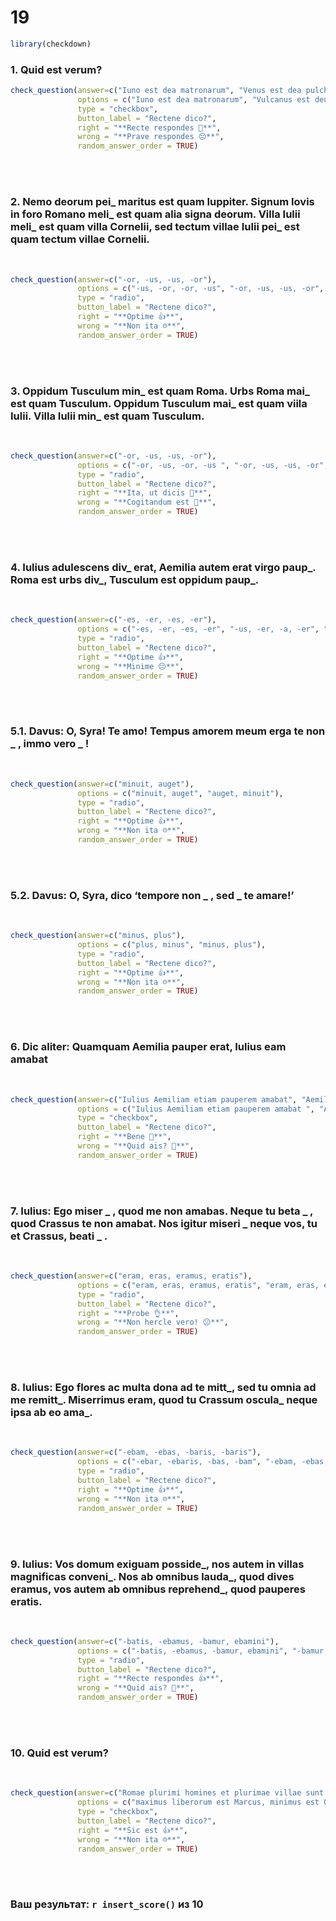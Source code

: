 # 19

```r
library(checkdown)
```


### 1. Quid est verum?

```r
check_question(answer=c("Iuno est dea matronarum", "Venus est dea pulchritudinis"),
               options = c("Iuno est dea matronarum", "Vulcanus est deus amoris", "Venus est dea pulchritudinis", "Cupido et Venus coniuges sunt"),
               type = "checkbox",
               button_label = "Rectene dico?",
               right = "**Recte respondes 🙂**",
               wrong = "**Prave respondes 😔**",
               random_answer_order = TRUE)
```

</br>
</br>

### 2. Nemo deorum pei_ maritus est quam Iuppiter. Signum Iovis in foro Romano meli_ est quam alia signa deorum. Villa Iulii meli_ est quam villa Cornelii, sed tectum villae Iulii pei_ est quam tectum villae Cornelii.


</br>

```r
check_question(answer=c("-or, -us, -us, -or"),
               options = c("-us, -or, -or, -us", "-or, -us, -us, -or", "-or, -us, -or, -us", "-us, -or, -us, -or"),
               type = "radio",
               button_label = "Rectene dico?",
               right = "**Optime 👍**",
               wrong = "**Non ita ☹️**",
               random_answer_order = TRUE)
```
</br>
</br>

### 3. Oppidum Tusculum min_ est quam Roma. Urbs Roma mai_ est quam Tusculum. Oppidum Tusculum mai_ est quam viila Iulii. Villa Iulii min_ est quam Tusculum.


</br>

```r
check_question(answer=c("-or, -us, -us, -or"),
               options = c("-or, -us, -or, -us ", "-or, -us, -us, -or", "-us, -or, -us, -or", "-us, -or, -or, -us"),
               type = "radio",
               button_label = "Rectene dico?",
               right = "**Ita, ut dicis 👏**",
               wrong = "**Cogitandum est 🤔**",
               random_answer_order = TRUE)
```
</br>
</br>

### 4. Iulius adulescens div_ erat, Aemilia autem erat virgo paup_. Roma est urbs div_, Tusculum est oppidum paup_.


</br>

```r
check_question(answer=c("-es, -er, -es, -er"),
               options = c("-es, -er, -es, -er", "-us, -er, -a, -er", "-us, -era, -a, -erum", "-es, -era, -es, -erum"),
               type = "radio",
               button_label = "Rectene dico?",
               right = "**Optime 👍**",
               wrong = "**Minime 😔**",
               random_answer_order = TRUE)
```
</br>
</br>

### 5.1. Davus: O, Syra! Te amo! Tempus amorem meum erga te non _ , immo vero _ !



</br>

```r
check_question(answer=c("minuit, auget"),
               options = c("minuit, auget", "auget, minuit"),
               type = "radio",
               button_label = "Rectene dico?",
               right = "**Optime 👍**",
               wrong = "**Non ita ☹️**",
               random_answer_order = TRUE)
```
</br>
</br>

### 5.2. Davus: O, Syra, dico 'tempore non _ , sed _ te amare!'



</br>

```r
check_question(answer=c("minus, plus"),
               options = c("plus, minus", "minus, plus"),
               type = "radio",
               button_label = "Rectene dico?",
               right = "**Optime 👍**",
               wrong = "**Non ita ☹️**",
               random_answer_order = TRUE)
```
</br>
</br>

### 6. Dic aliter: Quamquam Aemilia pauper erat, Iulius eam amabat



</br>

```r
check_question(answer=c("Iulius Aemiliam etiam pauperem amabat", "Aemilia pauper erat, sed tamen Iulius eam amabat"),
               options = c("Iulius Aemiliam etiam pauperem amabat ", "Aemilia pauper erat, sed tamen Iulius eam amabat", "Aemilia pauper erat, Iulius enim eam amabat ", "Aemilia pauper erat, Iulius igitur eam amabat"),
               type = "checkbox",
               button_label = "Rectene dico?",
               right = "**Bene 🙂**",
               wrong = "**Quid ais? 🤨**",
               random_answer_order = TRUE)
```
</br>
</br>

### 7. Iulius: Ego miser _ , quod me non amabas. Neque tu beta _ , quod Crassus te non amabat. Nos igitur miseri _ neque vos, tu et Crassus, beati _ .



</br>

```r
check_question(answer=c("eram, eras, eramus, eratis"),
               options = c("eram, eras, eramus, eratis", "eram, eras, eratis, eramus", "eramus, eratis, eram, eras", "eramus, eratis, eras, eram"),
               type = "radio",
               button_label = "Rectene dico?",
               right = "**Probe 👌**",
               wrong = "**Non hercle vero! 😕**",
               random_answer_order = TRUE)
```
</br>
</br>

### 8. Iulius: Ego flores ac multa dona ad te mitt_, sed tu omnia ad me remitt_. Miserrimus eram, quod tu Crassum oscula_ neque ipsa ab eo ama_.




</br>

```r
check_question(answer=c("-ebam, -ebas, -baris, -baris"),
               options = c("-ebar, -ebaris, -bas, -bam", "-ebam, -ebas, -baris, -bas", "-ebar, -ebaris, -bam, -bas", "-ebam, -ebas, -baris, -baris"),
               type = "radio",
               button_label = "Rectene dico?",
               right = "**Optime 👍**",
               wrong = "**Non ita ☹️**",
               random_answer_order = TRUE)
```
</br>
</br>

### 9. Iulius: Vos domum exiguam posside_, nos autem in villas magnificas conveni_. Nos ab omnibus lauda_, quod dives eramus, vos autem ab omnibus reprehend_, quod pauperes eratis.




</br>

```r
check_question(answer=c("-batis, -ebamus, -bamur, ebamini"),
               options = c("-batis, -ebamus, -bamur, ebamini", "-bamur, -ebamini, -bamus, -ebatis", "-batis, -ebamus, -bamini, -ebamur", "-bamur, -ebamini, -batis, -ebamus"),
               type = "radio",
               button_label = "Rectene dico?",
               right = "**Recte respondes 👍**",
               wrong = "**Quid ais? 🤨**",
               random_answer_order = TRUE)
```
</br>
</br>

### 10. Quid est verum?




</br>

```r
check_question(answer=c("Romae plurimi homines et plurimae villae sunt in toto imperio Romano", "Aemilia Iulium 'virum optimum' appellat"),
               options = c("maximus liberorum est Marcus, minimus est Quintus", "Romae plurimi homines et plurimae villae sunt in toto imperio Romano", "Aemilia est pessima omnium uxorum", "Aemilia Iulium 'virum optimum' appellat"),
               type = "checkbox",
               button_label = "Rectene dico?",
               right = "**Sic est 👍**",
               wrong = "**Non ita ☹️**",
               random_answer_order = TRUE)
```
</br>
</br>

### Ваш результат: `r insert_score()` из 10
